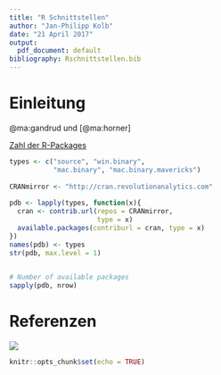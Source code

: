 ```yaml
---
title: "R Schnittstellen"
author: "Jan-Philipp Kolb"
date: "21 April 2017"
output: 
  pdf_document: default
bibliography: Rschnittstellen.bib
---
```


# Einleitung

@ma:gandrud und [@ma:horner]



[Zahl der R-Packages](http://blog.revolutionanalytics.com/2015/06/how-many-packages-are-there-really-on-cran.html)

```r
types <- c("source", "win.binary", 
           "mac.binary", "mac.binary.mavericks")
 
CRANmirror <- "http://cran.revolutionanalytics.com"
 
pdb <- lapply(types, function(x){
  cran <- contrib.url(repos = CRANmirror, 
                      type = x)
  available.packages(contriburl = cran, type = x)
})
names(pdb) <- types
str(pdb, max.level = 1)

 
# Number of available packages
sapply(pdb, nrow)
```


# Referenzen

![](figure/bibtexErgebnis.PNG)





```r
knitr::opts_chunk$set(echo = TRUE)
```

## 